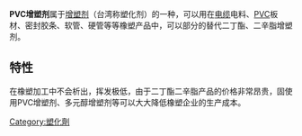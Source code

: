 {{chemref|time=2012-01-11T10:11:50+00:00}}
'''PVC增塑剂'''属于[[增塑剂|增塑剂]]（台湾称塑化剂）的一种，可以用在[[电缆|电缆]]电料、[[PVC|PVC]]板材、密封胶条、软管、硬管等等橡塑产品中，可以部分的替代二丁酯、二辛脂增塑剂。
== 特性 ==
在橡塑加工中不会析出，挥发极低，由于二丁酯二辛脂产品的价格非常昂贵，固使用PVC增塑剂、多元醇增塑剂等可以大大降低橡塑企业的生产成本。
[[Category:塑化劑|Category:塑化劑]]